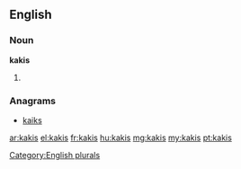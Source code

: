 {{also|kaķis}}
==English==

===Noun===
'''kakis'''

# {{plural of|[[kaki]]}}

===Anagrams===
* [[kaiks#English|kaiks]]

[[Category:English plurals]]

[[ar:kakis]]
[[el:kakis]]
[[fr:kakis]]
[[hu:kakis]]
[[mg:kakis]]
[[my:kakis]]
[[pt:kakis]]